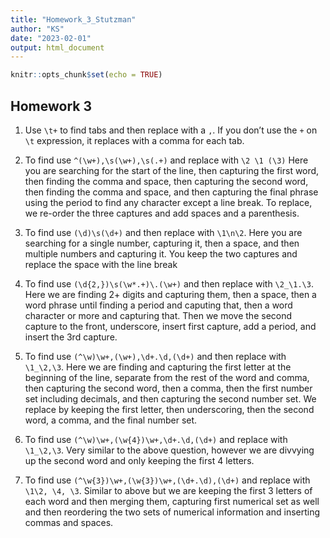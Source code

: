 ```yaml
---
title: "Homework_3_Stutzman"
author: "KS"
date: "2023-02-01"
output: html_document
---
```


```r
knitr::opts_chunk$set(echo = TRUE)
```

## Homework 3

1. Use `\t+` to find tabs and then replace with a `,`. If you don't use the `+` on `\t` expression, it replaces with a comma for each tab.

2. To find use `^(\w+),\s(\w+),\s(.+)` and replace with `\2 \1 (\3)` Here you are searching for the start of the line, then capturing the first word, then finding the comma and space, then capturing the second word, then finding the comma and space, and then capturing the final phrase using the period to find any character except a line break. To replace, we re-order the three captures and add spaces and a parenthesis. 

3. To find use `(\d)\s(\d+)` and then replace with `\1\n\2`. Here you are searching for a single number, capturing it, then a space, and then multiple numbers and capturing it. You keep the two captures and replace the space with the line break

4. To find use `(\d{2,})\s(\w*.+)\.(\w+)` and then replace with `\2_\1.\3`. Here we are finding 2+ digits and capturing them, then a space, then a word phrase until finding a period and caputing that, then a word character or more and capturing that. Then we move the second capture to the front, underscore, insert first capture, add a period, and insert the 3rd capture. 

5. To find use `(^\w)\w+,(\w+),\d+.\d,(\d+)` and then replace with `\1_\2,\3`. Here we are finding and capturing the first letter at the beginning of the line, separate from the rest of the word and comma, then capturing the second word, then a comma, then the first number set including decimals, and then capturing the second number set. We replace by keeping the first letter, then underscoring, then the second word, a comma, and the final number set.

6. To find use `(^\w)\w+,(\w{4})\w+,\d+.\d,(\d+)` and replace with `\1_\2,\3`. Very similar to the above question, however we are divvying up the second word and only keeping the first 4 letters.

7. To find use `(^\w{3})\w+,(\w{3})\w+,(\d+.\d),(\d+)` and replace with `\1\2, \4, \3`. Similar to above but we are keeping the first 3 letters of each word and then merging them, capturing first numerical set as well and then reordering the two sets of numerical information and inserting commas and spaces.
